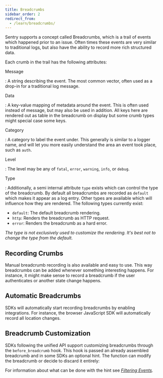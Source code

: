 ```yaml
---
title: Breadcrumbs
sidebar_order: 2
redirect_from:
  - /learn/breadcrumbs/
---
```


Sentry supports a concept called Breadcrumbs, which is a trail of events which
happened prior to an issue. Often times these events are very similar to
traditional logs, but also have the ability to record more rich structured
data.

Each crumb in the trail has the following attributes:

Message

: A string describing the event. The most common vector, often used as a
drop-in for a traditional log message.

Data

: A key-value mapping of metadata around the event. This is often used
instead of message, but may also be used in addition. All keys here are
rendered out as table in the breadcrumb on display but some crumb types
might special case some keys.

Category

: A category to label the event under. This generally is similar to a logger
name, and will let you more easily understand the area an event took place,
such as `auth`.

Level

: The level may be any of `fatal`, `error`, `warning`, `info`, or `debug`.

Type

: Additionally, a semi internal attribute `type` exists which can control the type
of the breadcrumb. By default all breadcrumbs are recorded as `default` which
makes it appear as a log entry. Other types are available which will
influence how they are rendered. The following types currently exist:

- `default`: The default breadcrumb rendering.
- `http`: Renders the breadcrumb as HTTP request.
- `error`: Renders the breadcrumb as a hard error.

_The type is not exclusively used to customize the rendering. It's
best not to change the type from the default._

## Recording Crumbs

Manual breadcrumb recording is also available and easy to use. This way breadcrumbs
can be added whenever something interesting happens. For instance, it might make sense
to record a breadcrumb if the user authenticates or another state change happens.

<PlatformContent includePath="breadcrumbs-example" />

## Automatic Breadcrumbs

SDKs will automatically start recording breadcrumbs by enabling integrations. For instance,
the browser JavaScript SDK will automatically record all location changes.

## Breadcrumb Customization

SDKs following the unified API support customizing breadcrumbs through the `before_breadcrumb`
hook. This hook is passed an already assembled breadcrumb and in some SDKs an optional
hint. The function can modify the breadcrumb or decide to discard it entirely:

<PlatformContent includePath="before-breadcrumb" />

For information about what can be done with the hint see [_Filtering Events_](/error-reporting/configuration/filtering/#before-breadcrumb).

